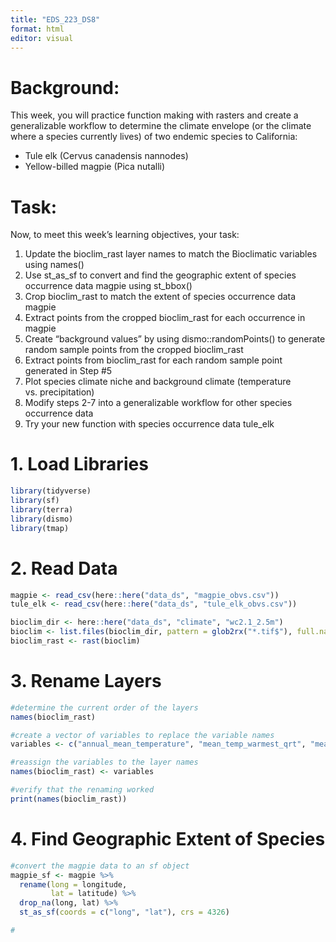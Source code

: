 ```yaml
---
title: "EDS_223_DS8"
format: html
editor: visual
---
```


# Background:
This week, you will practice function making with rasters and create a generalizable workflow to determine the climate envelope (or the climate where a species currently lives) of two endemic species to California:

- Tule elk (Cervus canadensis nannodes)
- Yellow-billed magpie (Pica nutalli)

# Task:

Now, to meet this week’s learning objectives, your task:

1. Update the bioclim_rast layer names to match the Bioclimatic variables using names()
2. Use st_as_sf to convert and find the geographic extent of species occurrence data magpie using st_bbox()
3. Crop bioclim_rast to match the extent of species occurrence data magpie
4. Extract points from the cropped bioclim_rast for each occurrence in magpie
5. Create “background values” by using dismo::randomPoints() to generate random sample points from the cropped bioclim_rast
6. Extract points from bioclim_rast for each random sample point generated in Step #5
7. Plot species climate niche and background climate (temperature vs. precipitation)
8. Modify steps 2-7 into a generalizable workflow for other species occurrence data
9. Try your new function with species occurrence data tule_elk

# 1. Load Libraries
```r
library(tidyverse)
library(sf)
library(terra)
library(dismo)
library(tmap)

```


# 2. Read Data
```r
magpie <- read_csv(here::here("data_ds", "magpie_obvs.csv"))
tule_elk <- read_csv(here::here("data_ds", "tule_elk_obvs.csv"))

bioclim_dir <- here::here("data_ds", "climate", "wc2.1_2.5m")
bioclim <- list.files(bioclim_dir, pattern = glob2rx("*.tif$"), full.names = TRUE)
bioclim_rast <- rast(bioclim)

```


# 3. Rename Layers
```r
#determine the current order of the layers
names(bioclim_rast)

#create a vector of variables to replace the variable names 
variables <- c("annual_mean_temperature", "mean_temp_warmest_qrt", "mean_temp_coldest_qrt", "annual_percip", "wettest_mnth_percip", "driest_mnth_percip", "percip_seasonality", "wettest_qrt_percip", "driest_qrt_percip", "warmest_qrt_percip", "coldest_qrt_percip", "mean_diurnal_range", "isothermality", "temp_seasonality", "max_temp_warmest_mnth", "min_temp_coldest_mnth", "temp_annual_range", "mean_temp_wettest_qrt", "mean_temp_driest_qrt")

#reassign the variables to the layer names
names(bioclim_rast) <- variables

#verify that the renaming worked
print(names(bioclim_rast))


```


# 4. Find Geographic Extent of Species
```r
#convert the magpie data to an sf object
magpie_sf <- magpie %>%
  rename(long = longitude,
         lat = latitude) %>%
  drop_na(long, lat) %>%
  st_as_sf(coords = c("long", "lat"), crs = 4326) 

#

```

